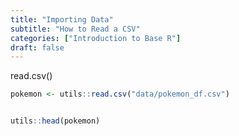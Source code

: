 ```yaml
---
title: "Importing Data"
subtitle: "How to Read a CSV"
categories: ["Introduction to Base R"]
draft: false
---
```


read.csv()

```r
pokemon <- utils::read.csv("data/pokemon_df.csv")


utils::head(pokemon)
```
